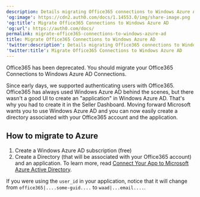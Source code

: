 ```yaml
---
description: Details migrating Office365 connections to Windows Azure AD.
'og:image': https://cdn2.auth0.com/docs/1.14553.0/img/share-image.png
'og:title': Migrate Office365 Connections to Windows Azure AD
'og:url': https://auth0.com/docs/
permalink: migrate-office365-connections-to-windows-azure-ad
title: Migrate Office365 Connections to Windows Azure AD
'twitter:description': Details migrating Office365 connections to Windows Azure AD.
'twitter:title': Migrate Office365 Connections to Windows Azure AD
---
```

Office365 has been deprecated. You should migrate your Office365 Connections to Windows Azure AD Connections.

Since early days, we supported authenticating users with Office365. Office365 has always used Windows Azure AD behind the scenes, but there wasn't a good UI to create an "application" in Windows Azure AD. That's why you had to create it in the Seller Dashboard. Moving forward Microsoft wants you to use Windows Azure AD and you can now easily create a directory associated with your Office365 account and the application.

## How to migrate to Azure

1. Create a Windows Azure AD subscription (free)
2. Create a Directory (that will be associated with your Office365 account) and an application. To learn more, read [Connect Your App to Microsoft Azure Active Directory](/authenticate/identity-providers/enterprise-identity-providers/azure-active-directory/v2).

If you were using the `user_id` in your application, notice that it will change from `office365|....some-guid....` to `waad|...email....`.